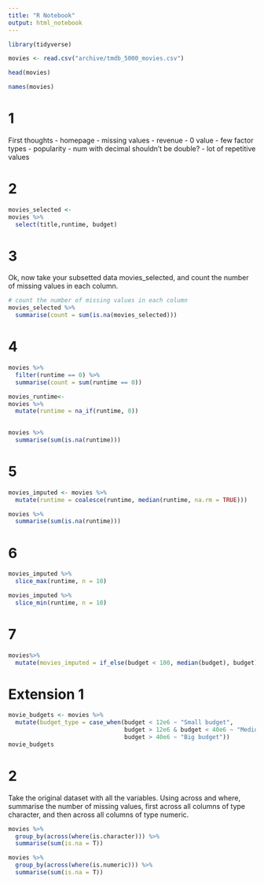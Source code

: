 ```yaml
---
title: "R Notebook"
output: html_notebook
---
```


```r
library(tidyverse)

movies <- read.csv("archive/tmdb_5000_movies.csv")
```
```r
head(movies)
```
```r
names(movies)
```
# 1
First thoughts
- homepage - missing values
- revenue - 0 value
- few factor types
- popularity - num with decimal shouldn't be double?
- lot of repetitive values

# 2

```r
movies_selected <-
movies %>% 
  select(title,runtime, budget)
```
# 3
Ok, now take your subsetted data movies_selected, and count the number of missing values in each column.

```r
# count the number of missing values in each column
movies_selected %>% 
  summarise(count = sum(is.na(movies_selected)))
```

# 4

```r
movies %>% 
  filter(runtime == 0) %>% 
  summarise(count = sum(runtime == 0))
```


```r
movies_runtime<-
movies %>%
  mutate(runtime = na_if(runtime, 0))
  
```
```r
movies %>% 
  summarise(sum(is.na(runtime)))
```

# 5

```r
movies_imputed <- movies %>% 
  mutate(runtime = coalesce(runtime, median(runtime, na.rm = TRUE)))

```
```r
movies %>% 
  summarise(sum(is.na(runtime)))
```

# 6 

```r
movies_imputed %>% 
  slice_max(runtime, n = 10)
```
```r
movies_imputed %>% 
  slice_min(runtime, n = 10)
```

# 7

```r
movies%>% 
  mutate(movies_imputed = if_else(budget < 100, median(budget), budget))
```

# Extension 1

```r
movie_budgets <- movies %>% 
  mutate(budget_type = case_when(budget < 12e6 ~ "Small budget",
                                 budget > 12e6 & budget < 40e6 ~ "Medium budget",
                                 budget > 40e6 ~ "Big budget"))
movie_budgets
```
# 2
Take the original dataset with all the variables. Using across and where, summarise the number of missing values, first across all columns of type character, and then across all columns of type numeric.
```r
movies %>% 
  group_by(across(where(is.character))) %>% 
  summarise(sum(is.na = T))
```
```r
movies %>% 
  group_by(across(where(is.numeric))) %>% 
  summarise(sum(is.na = T))
```

